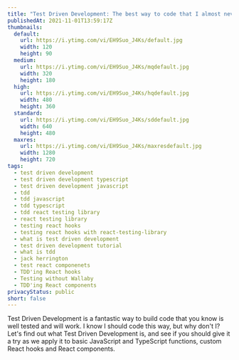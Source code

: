 ```yaml
---
title: "Test Driven Development: The best way to code that I almost never use"
publishedAt: 2021-11-01T13:59:17Z
thumbnails:
  default:
    url: https://i.ytimg.com/vi/EH9Suo_J4Ks/default.jpg
    width: 120
    height: 90
  medium:
    url: https://i.ytimg.com/vi/EH9Suo_J4Ks/mqdefault.jpg
    width: 320
    height: 180
  high:
    url: https://i.ytimg.com/vi/EH9Suo_J4Ks/hqdefault.jpg
    width: 480
    height: 360
  standard:
    url: https://i.ytimg.com/vi/EH9Suo_J4Ks/sddefault.jpg
    width: 640
    height: 480
  maxres:
    url: https://i.ytimg.com/vi/EH9Suo_J4Ks/maxresdefault.jpg
    width: 1280
    height: 720
tags:
  - test driven development
  - test driven development typescript
  - test driven development javascript
  - tdd
  - tdd javascript
  - tdd typescript
  - tdd react testing library
  - react testing library
  - testing react hooks
  - testing react hooks with react-testing-library
  - what is test driven development
  - test driven development tutorial
  - what is tdd
  - jack herrington
  - test react componenets
  - TDD'ing React hooks
  - Testing without Wallaby
  - TDD'ing React components
privacyStatus: public
short: false
---
```

  
Test Driven Development is a fantastic way to build code that you know is well tested and will work. I know I should code this way, but why don't I? Let's find out what Test Driven Development is, and see if you should give it a try as we apply it to basic JavaScript and TypeScript functions, custom React hooks and React components.
